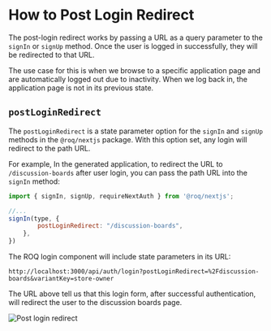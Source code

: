 

# How to Post Login Redirect

The post-login redirect works by passing a URL as a query parameter to the `signIn` or `signUp` method. Once the user is logged in successfully, they will be redirected to that URL.

The use case for this is when we browse to a specific application page and are automatically logged out due to inactivity. When we log back in, the application page is not in its previous state.

## `postLoginRedirect`

The `postLoginRedirect` is a state parameter option for the `signIn` and `signUp` methods in the `@roq/nextjs` package. With this option set, any login will redirect to the path URL.

For example, In the generated application, to redirect the URL to `/discussion-boards` after user login, you can pass the path URL into the `signIn` method:

```js
import { signIn, signUp, requireNextAuth } from '@roq/nextjs';

//...
signIn(type, {
        postLoginRedirect: "/discussion-boards",
    },
})
```

The ROQ login component will include state parameters in its URL:

```shell
http://localhost:3000/api/auth/login?postLoginRedirect=%2Fdiscussion-boards&variantKey=store-owner
```
The URL above tell us that this login form, after successful authentication, will redirect the user to the discussion boards page.
 
![Post login redirect](/post-login-redirect.png)
